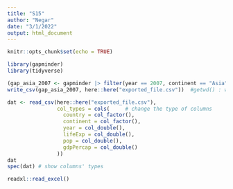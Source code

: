 ```yaml
---
title: "S15"
author: "Negar"
date: "3/1/2022"
output: html_document
---
```


```r
knitr::opts_chunk$set(echo = TRUE)
```

```r
library(gapminder)
library(tidyverse)
```

```r
(gap_asia_2007 <- gapminder |> filter(year == 2007, continent == "Asia"))
write_csv(gap_asia_2007, here::here("exported_file.csv"))  #getwd() : what is working directory
```

```r
dat <- read_csv(here::here("exported_file.csv"),
                col_types = cols(     # change the type of columns
                  country = col_factor(),
                  continent = col_factor(),
                  year = col_double(),
                  lifeExp = col_double(),
                  pop = col_double(),
                  gdpPercap = col_double()
                ))
dat
spec(dat) # show columns' types
```

```r
readxl::read_excel()
```
